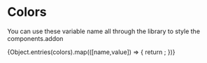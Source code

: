 
<Meta title="Colors" />

# Colors

You can use these variable name all through the library to style the components.addon

<ColorPalette>
    {Object.entries(colors).map(([name,value]) => {
        return <ColorItem key={name} title={name} colors={[value]} />;
    })}
</ColorPalette>